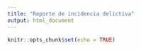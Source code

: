 ```yaml
---
title: "Reporte de incidencia delictiva"
output: html_document
---
```


```r
knitr::opts_chunk$set(echo = TRUE)
```
